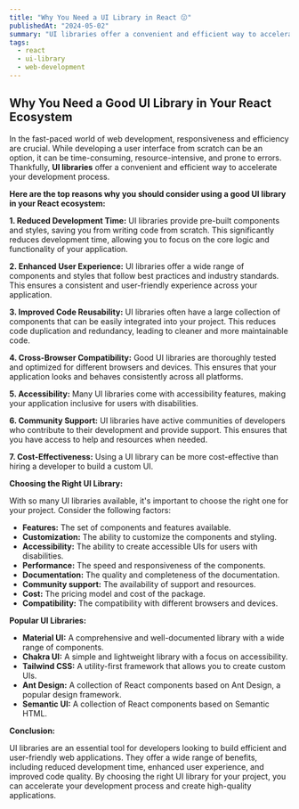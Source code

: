 ```yaml
---
title: "Why You Need a UI Library in React 😗"
publishedAt: "2024-05-02"
summary: "UI libraries offer a convenient and efficient way to accelerate your development process."
tags:
  - react
  - ui-library
  - web-development
---
```


## Why You Need a Good UI Library in Your React Ecosystem

In the fast-paced world of web development, responsiveness and efficiency are crucial. While developing a user interface from scratch
can be an option, it can be time-consuming, resource-intensive, and prone to errors. Thankfully, **UI libraries** offer a convenient
and efficient way to accelerate your development process.

**Here are the top reasons why you should consider using a good UI library in your React ecosystem:**

**1. Reduced Development Time:** UI libraries provide pre-built components and styles, saving you from writing code from scratch. This
significantly reduces development time, allowing you to focus on the core logic and functionality of your application.

**2. Enhanced User Experience:** UI libraries offer a wide range of components and styles that follow best practices and industry
standards. This ensures a consistent and user-friendly experience across your application.

**3. Improved Code Reusability:** UI libraries often have a large collection of components that can be easily integrated into your
project. This reduces code duplication and redundancy, leading to cleaner and more maintainable code.

**4. Cross-Browser Compatibility:** Good UI libraries are thoroughly tested and optimized for different browsers and devices. This
ensures that your application looks and behaves consistently across all platforms.

**5. Accessibility:** Many UI libraries come with accessibility features, making your application inclusive for users with
disabilities.

**6. Community Support:** UI libraries have active communities of developers who contribute to their development and provide support.
This ensures that you have access to help and resources when needed.

**7. Cost-Effectiveness:** Using a UI library can be more cost-effective than hiring a developer to build a custom UI.

**Choosing the Right UI Library:**

With so many UI libraries available, it's important to choose the right one for your project. Consider the following factors:

- **Features:** The set of components and features available.
- **Customization:** The ability to customize the components and styling.
- **Accessibility:** The ability to create accessible UIs for users with disabilities.
- **Performance:** The speed and responsiveness of the components.
- **Documentation:** The quality and completeness of the documentation.
- **Community support:** The availability of support and resources.
- **Cost:** The pricing model and cost of the package.
- **Compatibility:** The compatibility with different browsers and devices.

**Popular UI Libraries:**

- **Material UI:** A comprehensive and well-documented library with a wide range of components.
- **Chakra UI:** A simple and lightweight library with a focus on accessibility.
- **Tailwind CSS:** A utility-first framework that allows you to create custom UIs.
- **Ant Design:** A collection of React components based on Ant Design, a popular design framework.
- **Semantic UI:** A collection of React components based on Semantic HTML.

**Conclusion:**

UI libraries are an essential tool for developers looking to build efficient and user-friendly web applications. They offer a wide
range of benefits, including reduced development time, enhanced user experience, and improved code quality. By choosing the right UI
library for your project, you can accelerate your development process and create high-quality applications.
